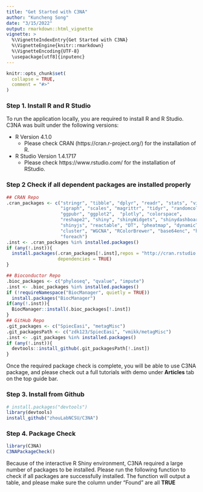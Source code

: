 ```yaml
---
title: "Get Started with C3NA"
author: "Kuncheng Song"
date: "3/15/2022"
output: rmarkdown::html_vignette
vignette: >
  %\VignetteIndexEntry{Get Started with C3NA}
  %\VignetteEngine{knitr::rmarkdown}
  %\VignetteEncoding{UTF-8}
  \usepackage[utf8]{inputenc}
---
```


```r
knitr::opts_chunk$set(
  collapse = TRUE,
  comment = "#>"
)
```

### Step 1. Install R and R Studio
To run the application locally, you are required to install R and R Studio. C3NA was built under the following versions:

+ R Version 4.1.0
  + Please check CRAN (https://cran.r-project.org/) for the installation of R.
  
+ R Studio Version 1.4.1717
  + Please check https://www.rstudio.com/ for the installation of RStudio.


### Step 2 Check if all dependent packages are installed properly
```r
## CRAN Repo
.cran_packages <- c("stringr", "tibble", "dplyr", "readr", "stats", "visNetwork", 
                    "igraph", "scales", "magrittr", "tidyr", "randomcoloR", 
                    "ggpubr", "ggplot2",  "plotly", "colorspace", 
                    "reshape2", "shiny", "shinyWidgets", "shinydashboard", 
                    "shinyjs", "reactable", "DT", "pheatmap", "dynamicTreeCut", 
                    "cluster", "WGCNA", "RColorBrewer", "base64enc", "htmlwidgets",
                    "foreach")
.inst <- .cran_packages %in% installed.packages()
if (any(!.inst)){
  install.packages(.cran_packages[!.inst],repos = "http://cran.rstudio.com/",
                   dependencies = TRUE)
}

## Bioconductor Repo
.bioc_packages <- c("phyloseq", "qvalue", "impute")
.inst <- .bioc_packages %in% installed.packages()
if (!requireNamespace("BiocManager", quietly = TRUE))
  install.packages("BiocManager")
if(any(!.inst)){
  BiocManager::install(.bioc_packages[!.inst])
}
## GitHub Repo
.git_packages <- c("SpiecEasi", "metagMisc")
.git_packagesPath <- c("zdk123/SpiecEasi", "vmikk/metagMisc")
.inst <- .git_packages %in% installed.packages()
if (any(!.inst)){
  devtools::install_github(.git_packagesPath[!.inst])
}
```
Once the required package check is complete, you will be able to use C3NA package, and please check out a full tutorials with demo under **Articles** tab on the top guide bar. 

### Step 3. Install from Github
```r
# install.packages("devtools")
library(devtools)
install_github("zhouLabNCSU/C3NA")
```

### Step 4. Package Check
```r
library(C3NA)
C3NAPackageCheck()
```
Because of the interactive R Shiny environment, C3NA required a large number of packages to be installed. 
Please run the following function to check if all packages are successfully installed. The function will output a table, and please make sure the column under "Found" are all **TRUE**



